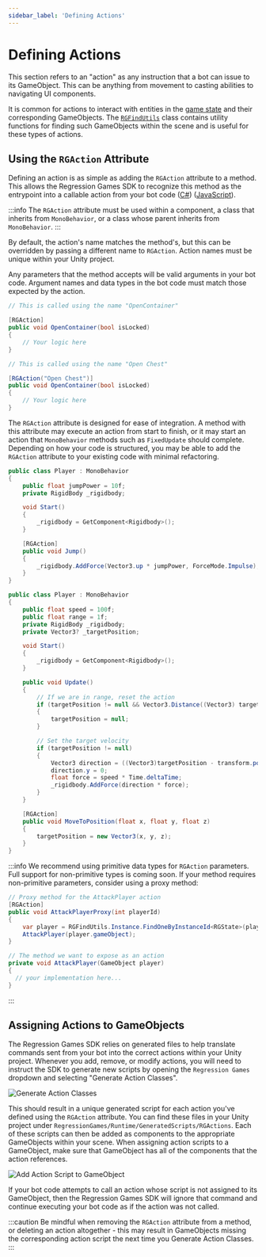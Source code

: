 ```yaml
---
sidebar_label: 'Defining Actions'
---
```



# Defining Actions

This section refers to an "action" as any instruction that a bot can issue to its GameObject.
This can be anything from movement to casting abilities to navigating UI components.

It is common for actions to interact with entities in the [game state](./RGState) and their corresponding GameObjects.
The [`RGFindUtils`](./RGFindUtils) class contains utility functions for finding such GameObjects within the scene and is
useful for these types of actions.

## Using the `RGAction` Attribute

Defining an action is as simple as adding the `RGAction` attribute to a method.
This allows the Regression Games SDK to recognize this method as the entrypoint into a callable action from your bot code ([C#](./creating-bots/csharp/configuration)) ([JavaScript](./creating-bots/javascript/configuration)).

:::info
The `RGAction` attribute must be used within a component, a class that inherits from `MonoBehavior`, or a class whose parent inherits from `MonoBehavior`.
:::

By default, the action's name matches the method's, but this can be overridden by passing a different name to `RGAction`.
Action names must be unique within your Unity project.

Any parameters that the method accepts will be valid arguments in your bot code.
Argument names and data types in the bot code must match those expected by the action.

<Tabs>
<TabItem value="action_with_default_name" label="RGAction" default>

```cs
// This is called using the name "OpenContainer"

[RGAction]
public void OpenContainer(bool isLocked)
{
    // Your logic here
}
```

</TabItem>
<TabItem value="action_with_name" label="RGAction with Overridden Name">

```cs
// This is called using the name "Open Chest"

[RGAction("Open Chest")]
public void OpenContainer(bool isLocked)
{
    // Your logic here
}
```

</TabItem>
</Tabs>

The `RGAction` attribute is designed for ease of integration.
A method with this attribute may execute an action from start to finish, or it may start an action that `MonoBehavior` methods such as `FixedUpdate` should complete.
Depending on how your code is structured, you may be able to add the `RGAction` attribute to your existing code with minimal refactoring.

<Tabs>
<TabItem value="complete_action" label="RGAction Completes the Action" default>

```cs
public class Player : MonoBehavior
{
    public float jumpPower = 10f;
    private RigidBody _rigidbody;

    void Start()
    {
        _rigidbody = GetComponent<Rigidbody>();
    }

    [RGAction]
    public void Jump()
    {
        _rigidbody.AddForce(Vector3.up * jumpPower, ForceMode.Impulse);
    }
}
```

</TabItem>
<TabItem value="action_with_update" label="RGAction Starts the Action">

```cs
public class Player : MonoBehavior
{
    public float speed = 100f;
    public float range = 1f;
    private RigidBody _rigidbody;
    private Vector3? _targetPosition;

    void Start()
    {
        _rigidbody = GetComponent<Rigidbody>();
    }

    public void Update()
    {
        // If we are in range, reset the action
        if (targetPosition != null && Vector3.Distance((Vector3) targetPosition, transform.position) < range)
        {
            targetPosition = null;
        }

        // Set the target velocity
        if (targetPosition != null)
        {
            Vector3 direction = ((Vector3)targetPosition - transform.position).normalized;
            direction.y = 0;
            float force = speed * Time.deltaTime;
            _rigidbody.AddForce(direction * force);
        }
    }

    [RGAction]
    public void MoveToPosition(float x, float y, float z)
    {
        targetPosition = new Vector3(x, y, z);
    }
}
```

</TabItem>
</Tabs>

:::info
We recommend using primitive data types for `RGAction` parameters.
    Full support for non-primitive types is coming soon.
    If your method requires non-primitive parameters, consider using a proxy method:

```cs
// Proxy method for the AttackPlayer action
[RGAction]
public void AttackPlayerProxy(int playerId)
{
    var player = RGFindUtils.Instance.FindOneByInstanceId<RGState>(playerId);
    AttackPlayer(player.gameObject);
}

// The method we want to expose as an action
private void AttackPlayer(GameObject player)
{
  // your implementation here...
}
```

:::

## Assigning Actions to GameObjects

The Regression Games SDK relies on generated files to help translate commands sent from your bot into the correct actions within your Unity project.
Whenever you add, remove, or modify actions, you will need to instruct the SDK to generate new scripts by opening the `Regression Games` dropdown and selecting "Generate Action Classes".

![Generate Action Classes](img/rg-action/generate-action-classes.png)

This should result in a unique generated script for each action you've defined using the `RGAction` attribute.
You can find these files in your Unity project under `RegressionGames/Runtime/GeneratedScripts/RGActions`.
Each of these scripts can then be added as components to the appropriate GameObjects within your scene.
When assigning action scripts to a GameObject, make sure that GameObject has all of the components that the action references.

![Add Action Script to GameObject](img/rg-action/add-action-script-to-game-object.png)

If your bot code attempts to call an action whose script is not assigned to its GameObject,
then the Regression Games SDK will ignore that command and continue executing your bot code as if the action was not called.

:::caution
Be mindful when removing the `RGAction` attribute from a method, or deleting an action altogether -
this may result in GameObjects missing the corresponding action script the next time you Generate Action Classes.
:::